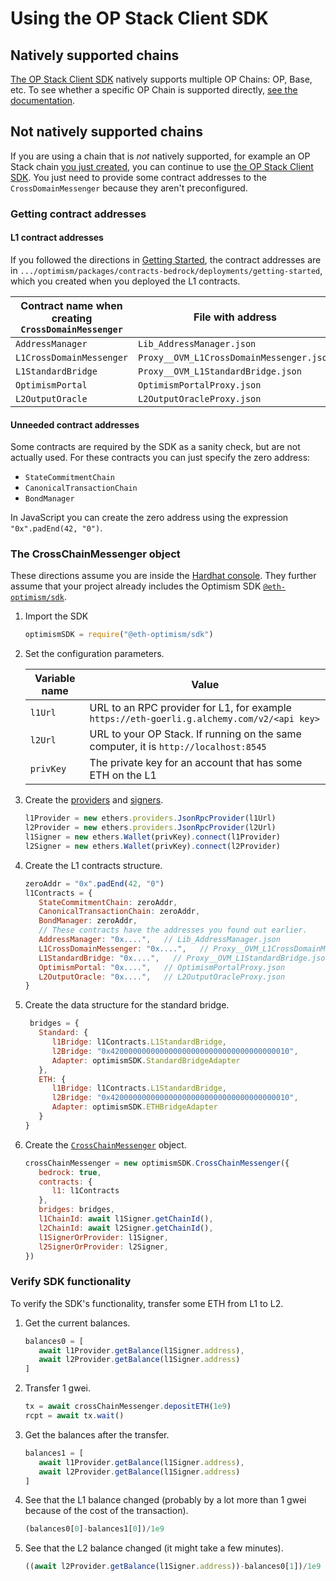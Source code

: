 # Using the OP Stack Client SDK

## Natively supported chains

[The OP Stack Client SDK](https://sdk.optimism.io/) natively supports multiple OP Chains: OP, Base, etc.
To see whether a specific OP Chain is supported directly, [see the documentation](https://sdk.optimism.io/enums/l2chainid).

## Not natively supported chains

If you are using a chain that is *not* natively supported, for example an OP Stack chain [you just created](/getting-started-op-stack), you can continue to use [the OP Stack Client SDK](https://sdk.optimism.io/).
You just need to provide some contract addresses to the `CrossDomainMessenger` because they aren't preconfigured.

### Getting contract addresses

#### L1 contract addresses

If you followed the directions in [Getting Started](/getting-started-op-stack), the contract addresses are in `.../optimism/packages/contracts-bedrock/deployments/getting-started`, which you created when you deployed the L1 contracts.

| Contract name when creating `CrossDomainMessenger` | File with address |
| - | - |
| `AddressManager`         | `Lib_AddressManager.json`
| `L1CrossDomainMessenger` | `Proxy__OVM_L1CrossDomainMessenger.json`
| `L1StandardBridge`       | `Proxy__OVM_L1StandardBridge.json`
| `OptimismPortal`         | `OptimismPortalProxy.json`
| `L2OutputOracle`         | `L2OutputOracleProxy.json`

#### Unneeded contract addresses

Some contracts are required by the SDK as a sanity check, but are not actually used.
For these contracts you can just specify the zero address:

*   `StateCommitmentChain`
*   `CanonicalTransactionChain`
*   `BondManager`

In JavaScript you can create the zero address using the expression `"0x".padEnd(42, "0")`.

### The CrossChainMessenger object

These directions assume you are inside the [Hardhat console](https://hardhat.org/hardhat-runner/docs/guides/hardhat-console).
They further assume that your project already includes the Optimism SDK [`@eth-optimism/sdk`](https://www.npmjs.com/package/@eth-optimism/sdk).

1.  Import the SDK

    ```js
    optimismSDK = require("@eth-optimism/sdk")
    ```

2.  Set the configuration parameters.

    | Variable name | Value |
    | - | - |
    | `l1Url` | URL to an RPC provider for L1, for example `https://eth-goerli.g.alchemy.com/v2/<api key>`
    | `l2Url` | URL to your OP Stack. If running on the same computer, it is `http://localhost:8545`
    | `privKey` | The private key for an account that has some ETH on the L1

3.  Create the [providers](https://docs.ethers.org/v5/api/providers/) and [signers](https://docs.ethers.org/v5/api/signer/).

    ```js
    l1Provider = new ethers.providers.JsonRpcProvider(l1Url)
    l2Provider = new ethers.providers.JsonRpcProvider(l2Url)
    l1Signer = new ethers.Wallet(privKey).connect(l1Provider)
    l2Signer = new ethers.Wallet(privKey).connect(l2Provider)
    ```

4.  Create the L1 contracts structure.

    ```js
    zeroAddr = "0x".padEnd(42, "0")
    l1Contracts = {
       StateCommitmentChain: zeroAddr,
       CanonicalTransactionChain: zeroAddr,
       BondManager: zeroAddr,
       // These contracts have the addresses you found out earlier.
       AddressManager: "0x....",   // Lib_AddressManager.json
       L1CrossDomainMessenger: "0x....",   // Proxy__OVM_L1CrossDomainMessenger.json  
       L1StandardBridge: "0x....",   // Proxy__OVM_L1StandardBridge.json
       OptimismPortal: "0x....",   // OptimismPortalProxy.json
       L2OutputOracle: "0x....",   // L2OutputOracleProxy.json
    }                       
    ```

5.  Create the data structure for the standard bridge.

    ```js
     bridges = { 
       Standard: { 
          l1Bridge: l1Contracts.L1StandardBridge, 
          l2Bridge: "0x4200000000000000000000000000000000000010", 
          Adapter: optimismSDK.StandardBridgeAdapter
       },
       ETH: {
          l1Bridge: l1Contracts.L1StandardBridge, 
          l2Bridge: "0x4200000000000000000000000000000000000010", 
          Adapter: optimismSDK.ETHBridgeAdapter
       }
    }
    ```

6.  Create the [`CrossChainMessenger`](https://sdk.optimism.io/classes/crosschainmessenger) object.

    ```js
    crossChainMessenger = new optimismSDK.CrossChainMessenger({
       bedrock: true,
       contracts: {
          l1: l1Contracts
       },
       bridges: bridges,
       l1ChainId: await l1Signer.getChainId(),
       l2ChainId: await l2Signer.getChainId(),
       l1SignerOrProvider: l1Signer,
       l2SignerOrProvider: l2Signer,    
    })
    ```

### Verify SDK functionality

To verify the SDK's functionality, transfer some ETH from L1 to L2.

1.  Get the current balances.

    ```js
    balances0 = [
       await l1Provider.getBalance(l1Signer.address),
       await l2Provider.getBalance(l1Signer.address)
    ]
    ```

2.  Transfer 1 gwei.

    ```js
    tx = await crossChainMessenger.depositETH(1e9)
    rcpt = await tx.wait()
    ```

3.  Get the balances after the transfer.

    ```js
    balances1 = [
       await l1Provider.getBalance(l1Signer.address),
       await l2Provider.getBalance(l1Signer.address)
    ]
    ```

4.  See that the L1 balance changed (probably by a lot more than 1 gwei because of the cost of the transaction).

    ```js
    (balances0[0]-balances1[0])/1e9
    ```

5.  See that the L2 balance changed (it might take a few minutes).

    ```js
    ((await l2Provider.getBalance(l1Signer.address))-balances0[1])/1e9
    ```
